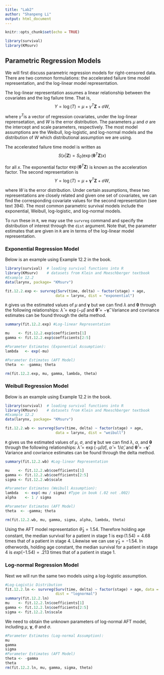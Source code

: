 ```yaml
---
title: "Lab2"
author: "Shanpeng Li"
output: html_document
---
```


```r
knitr::opts_chunk$set(echo = TRUE)
```

```r
library(survival) 
library(KMsurv)
```
## Parametric Regression Models
We will first discuss parametric regression models for right-censored data. There are two common formulations: the accelerated failure time model representation, and the log-linear model representation. 

The log-linear representation assumes a linear relationship between the covariates and the log failure time. That is,
$$Y = \log(T) = \mu + \gamma^T\mathbf{Z} + \sigma W,$$

where $\gamma^T$is a vector of regression covariates, under the log-linear reprensetation, and $W$ is the error distribution. The parameters $\mu$ and $\sigma$ are the intercept and scale parameters, respectively. The most model assumptions are the Weibull, log-logistic, and log-normal models and the distribution of $W$ which distributional assumption we are using. 

The accelerated failure time model is written as
$$S(x|\mathbf{Z}) = S_0(\exp(\boldsymbol{\theta}^T\mathbf{Z})x)$$

for all $x$. The exponential factor $\exp(\boldsymbol{\theta}^T\mathbf{Z})$ is known as the acceleration factor. The second representation is
$$Y = \log(T) = \mu + \boldsymbol{\gamma}^T\mathbf{Z} + \sigma W,$$

where $W$ is the error distribution. Under certain assumptions, these two representations are closely related and given one set of covariates, we can find the corresponding covariate values for the second representation (see text 394). The most common parametric survival models include the exponential, Weibull, log-logistic, and log-normal models. 

To run these in ```R```, we may use the ```survreg``` command and specify the distribution of interest through the ```dist``` argument. Note that, the parameter estimates that are given in ```R``` are in terms of the log-linear model representation.

### Exponential Regression Model
Below is an example using Example 12.2 in the book.
```r
library(survival)  # loading survival functions into R
library(KMsurv)    # datasets from Klein and Moeschberger textbook
#Example 12.2
data(larynx, package= "KMsurv")

fit.12.2.exp <- survreg(Surv(time, delta) ~ factor(stage) + age, 
                       data = larynx, dist = "exponential")
```

```R``` gives us the estimated values of $\mu$ and $\boldsymbol{\gamma}$ but we can find $\lambda$ and $\boldsymbol{\theta}$ through the following relationships: $\hat{\lambda} = \exp(-\hat{\mu})$ and $\boldsymbol{\hat{\theta}} = -\boldsymbol{\hat{\gamma}}$. Variance and covriance estimates can be found through the delta method.

```r
summary(fit.12.2.exp) #Log-linear Representation

mu    <- fit.12.2.exp$coefficients[1]
gamma <- fit.12.2.exp$coefficients[2:5]

#Parameter Estimates (Exponential Assumption):
lambda   <- exp(-mu) 

#Parameter Estimates (AFT Model)
theta  <- -gamma; theta

rm(fit.12.2.exp, mu, gamma, lambda, theta)
```

### Weibull Regression Model
Below is an example using Example 12.2 in the book.
```r
library(survival)  # loading survival functions into R
library(KMsurv)    # datasets from Klein and Moeschberger textbook
#Example 12.2
data(larynx, package= "KMsurv")

fit.12.2.wb <- survreg(Surv(time, delta) ~ factor(stage) + age, 
                       data = larynx, dist = "weibull")
```

```R``` gives us the estimated values of $\mu$, $\sigma$, and $\boldsymbol{\gamma}$ but we can find $\lambda$, $\alpha$, and $\boldsymbol{\theta}$ through the following relationships: $\hat{\lambda} = \exp(-\hat{\mu}/\hat{\sigma})$, $\hat{\alpha} = 1/\hat{\sigma}$, and $\boldsymbol{\hat{\theta}} = -\boldsymbol{\hat{\gamma}}$. Variance and covriance estimates can be found through the delta method.

```r
summary(fit.12.2.wb) #Log-linear Representation

mu    <- fit.12.2.wb$coefficients[1]
gamma <- fit.12.2.wb$coefficients[2:5]
sigma <- fit.12.2.wb$scale

#Parameter Estimates (Weibull Assumption):
lambda   <- exp(-mu / sigma) #Type in book (.02 not .002)
alpha    <- 1 / sigma

#Parameter Estimates (AFT Model)
theta  <- -gamma; theta

rm(fit.12.2.wb, mu, gamma, sigma, alpha, lambda, theta)
```

Using the AFT model representation $\hat{\theta}_3 = 1.54$. Therefore holding age constant, the median survival for a patient in stage 1 is $\exp(1.54) = 4.68$ times that of a patient in stage 4. Likewise we can use $\hat{\gamma}_3 = -1.54$. In otherwords, holding age constant, the median survival for a patient in stage 4 is $exp(-1.54) = .213$ times that of a patient in stage 1. 

### Log-normal Regression Model 
Next we will run the same two models using a log-logistic assumption. 
```r
#Log-Logistic Distribution
fit.12.2.ln <- survreg(Surv(time, delta) ~ factor(stage) + age, data = larynx,
                       dist = "lognormal")
summary(fit.12.2.ln)
mu    <- fit.12.2.ln$coefficients[1]
gamma <- fit.12.2.ln$coefficients[2:5]
sigma <- fit.12.2.ln$scale
```

We need to obtain the unknown parameters of log-normal AFT model, including $\mu$, $\boldsymbol{\gamma}$, $\theta$ and $\sigma$.
```r
#Parameter Estimates (Log-normal Assumption):
mu
gamma
sigma
#Parameter Estimates (AFT Model)
theta <- -gamma
theta
rm(fit.12.2.ln, mu, gamma, sigma, theta)
```